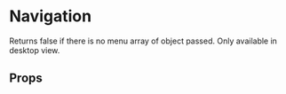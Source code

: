 
<Meta title='Components|Navigation' component={Navigation} />

# Navigation

Returns false if there is no menu array of object passed. Only available in desktop view.

<Preview>
  <Story name="Default">
  <Navigation    
    active="/hello-world"
    menu={[
          {name: 'Hello World 1', url: '/hello-world'},
          {name: 'Hello World 2', url: '/hello-world-2'},
          {name: 'Hello World 3', url: '/hello-world-3'}
        ]}
    />
  </Story>
</Preview>


## Props
<Props of={Navigation} />
